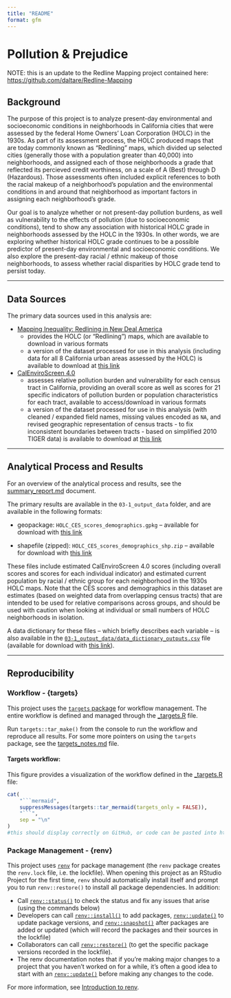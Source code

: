 ```yaml
---
title: "README"
format: gfm
---
```


<!-- README.md is generated from README.qmd - edit that file -->

# Pollution & Prejudice

NOTE: this is an update to the Redline Mapping project contained here: <https://github.com/daltare/Redline-Mapping>

## Background

The purpose of this project is to analyze present-day environmental and socioeconomic conditions in neighborhoods in California cities that were assessed by the federal Home Owners' Loan Corporation (HOLC) in the 1930s. As part of its assessment process, the HOLC produced maps that are today commonly known as "Redlining" maps, which divided up selected cities (generally those with a population greater than 40,000) into neighborhoods, and assigned each of those neighborhoods a grade that reflected its percieved credit worthiness, on a scale of A (Best) through D (Hazardous). Those assessments often included explicit references to both the racial makeup of a neighborhood's population and the environmental conditions in and around that neighborhood as important factors in assigning each neighborhood's grade.

Our goal is to analyze whether or not present-day pollution burdens, as well as vulnerability to the effects of pollution (due to socioeconomic conditions), tend to show any association with historical HOLC grade in neighborhoods assessed by the HOLC in the 1930s. In other words, we are exploring whether historical HOLC grade continues to be a possible predictor of present-day environmental and socioeconomic conditions. We also explore the present-day racial / ethnic makeup of those neighborhoods, to assess whether racial disparities by HOLC grade tend to persist today.

------------------------------------------------------------------------

## Data Sources

The primary data sources used in this analysis are:

-   [Mapping Inequality: Redlining in New Deal America](https://dsl.richmond.edu/panorama/redlining/#loc=6/36.37/-121.816)
    -   provides the HOLC (or "Redlining") maps, which are available to download in various formats
    -   a version of the dataset processed for use in this analysis (including data for all 8 California urban areas assessed by the HOLC) is available to download at [this link](https://github.com/daltare/pollution-and-prejudice/raw/main/01-3_data_processed/holc_data/redline_maps_processed.gpkg)
-   [CalEnviroScreen 4.0](https://oehha.ca.gov/calenviroscreen/report/calenviroscreen-40)
    -   assesses relative pollution burden and vulnerability for each census tract in California, providing an overall score as well as scores for 21 specific indicators of pollution burden or population characteristics for each tract, available to access/download in various formats
    -   a version of the dataset processed for use in this analysis (with cleaned / expanded field names, missing values encoded as `NA`, and revised geographic representation of census tracts - to fix inconsistent boundaries between tracts - based on simplified 2010 TIGER data) is available to download at [this link](https://github.com/daltare/pollution-and-prejudice/raw/main/01-3_data_processed/ces_data/calenviroscreen_4-0_processed_tiger_simple.gpkg)

------------------------------------------------------------------------

## Analytical Process and Results

For an overview of the analytical process and results, see the [summary_report.md](03-3_output_reports/summary_report.md) document.

The primary results are available in the `03-1_output_data` folder, and are available in the following formats:

-   geopackage: `HOLC_CES_scores_demographics.gpkg` – available for download with [this link](https://github.com/daltare/pollution-and-prejudice/raw/main/03-1_output_data/HOLC_CES_scores_demographics.gpkg)

-   shapefile (zipped): `HOLC_CES_scores_demographics_shp.zip` – available for download with [this link](https://github.com/daltare/pollution-and-prejudice/raw/main/03-1_output_data/HOLC_CES_scores_demographics_shp.zip)

These files include estimated CalEnviroScreen 4.0 scores (including overall scores and scores for each individual indicator) and estimated current population by racial / ethnic group for each neighborhood in the 1930s HOLC maps. Note that the CES scores and demographics in this dataset are estimates (based on weighted data from overlapping census tracts) that are intended to be used for relative comparisons across groups, and should be used with caution when looking at individual or small numbers of HOLC neighborhoods in isolation.

A data dictionary for these files – which briefly describes each variable – is also available in the [`03-1_output_data/data_dictionary_outputs.csv`](https://github.com/daltare/pollution-and-prejudice/blob/main/03-1_output_data/data_dictionary_outputs.csv) file (available for download with [this link](https://github.com/daltare/pollution-and-prejudice/raw/main/03-1_output_data/data_dictionary_outputs.csv)).

------------------------------------------------------------------------

## Reproducibility

### Workflow - {targets}

This project uses the [`targets` package](https://docs.ropensci.org/targets/) for workflow management. The entire workflow is defined and managed through the [\_targets.R](_targets.R) file.

Run `targets::tar_make()` from the console to run the workflow and reproduce all results. For some more pointers on using the `targets` package, see the [targets_notes.md](targets_notes.md) file.

#### Targets workflow:

This figure provides a visualization of the workflow defined in the [\_targets.R](_targets.R) file:

```r

cat(
    "```mermaid",
    suppressMessages(targets::tar_mermaid(targets_only = FALSE)),
    "```",
    sep = "\n"
)
#this should display correctly on GitHub, or code can be pasted into https://mermaid.live
```

### Package Management - {renv}

This project uses [`renv`](https://rstudio.github.io/renv/articles/renv.html) for package management (the `renv` package creates the `renv.lock` file, i.e. the lockfile). When opening this project as an RStudio Project for the first time, `renv` should automatically install itself and prompt you to run `renv::restore()` to install all package dependencies. In addition:

-   Call [`renv::status()`](https://rstudio.github.io/renv/reference/status.html) to check the status and fix any issues that arise (using the commands below)
-   Developers can call [`renv::install()`](https://rstudio.github.io/renv/reference/install.html) to add packages, [`renv::update()`](https://rstudio.github.io/renv/reference/update.html) to update package versions, and [`renv::snapshot()`](https://rstudio.github.io/renv/reference/snapshot.html) after packages are added or updated (which will record the packages and their sources in the lockfile)
-   Collaborators can call [`renv::restore()`](https://rstudio.github.io/renv/reference/restore.html) (to get the specific package versions recorded in the lockfile).
-   The renv documentation notes that if you're making major changes to a project that you haven't worked on for a while, it's often a good idea to start with an [`renv::update()`](https://rstudio.github.io/renv/reference/update.html) before making any changes to the code.

For more information, see [Introduction to renv](https://rstudio.github.io/renv/articles/renv.html).
